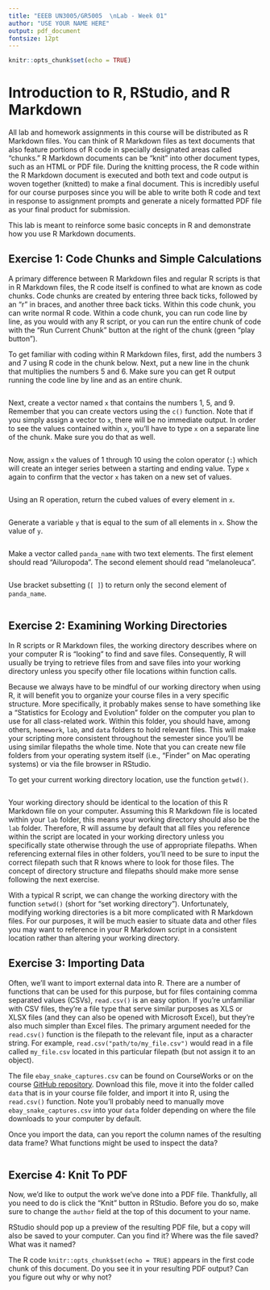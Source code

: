 ```yaml
---
title: "EEEB UN3005/GR5005  \nLab - Week 01"
author: "USE YOUR NAME HERE"
output: pdf_document
fontsize: 12pt
---
```


```r

knitr::opts_chunk$set(echo = TRUE)
```


# Introduction to R, RStudio, and R Markdown

All lab and homework assignments in this course will be distributed as R Markdown files. You can think of R Markdown files as text documents that also feature portions of R code in specially designated areas called "chunks." R Markdown documents can be "knit" into other document types, such as an HTML or PDF file. During the knitting process, the R code within the R Markdown document is executed and both text and code output is woven together (knitted) to make a final document. This is incredibly useful for our course purposes since you will be able to write both R code and text in response to assignment prompts and generate a nicely formatted PDF file as your final product for submission.

This lab is meant to reinforce some basic concepts in R and demonstrate how you use R Markdown documents.


## Exercise 1: Code Chunks and Simple Calculations

A primary difference between R Markdown files and regular R scripts is that in R Markdown files, the R code itself is confined to what are known as code chunks. Code chunks are created by entering three back ticks, followed by an "r" in braces, and another three back ticks. Within this code chunk, you can write normal R code. Within a code chunk, you can run code line by line, as you would with any R script, or you can run the entire chunk of code with the "Run Current Chunk" button at the right of the chunk (green "play button").

To get familiar with coding within R Markdown files, first, add the numbers 3 and 7 using R code in the chunk below. Next, put a new line in the chunk that multiplies the numbers 5 and 6. Make sure you can get R output running the code line by line and as an entire chunk. 

```r


```

Next, create a vector named `x` that contains the numbers 1, 5, and 9. Remember that you can create vectors using the `c()` function. Note that if you simply assign a vector to `x`, there will be no immediate output. In order to see the values contained within `x`, you'll have to type `x` on a separate line of the chunk. Make sure you do that as well. 

```r

```

Now, assign `x` the values of 1 through 10 using the colon operator (`:`) which will create an integer series between a starting and ending value. Type `x` again to confirm that the vector `x` has taken on a new set of values.

```r

```

Using an R operation, return the cubed values of every element in `x`.

```r

```

Generate a variable `y` that is equal to the sum of all elements in `x`. Show the value of `y`.

```r

```

Make a vector called `panda_name` with two text elements. The first element should read "Ailuropoda". The second element should read "melanoleuca".

```r

```

Use bracket subsetting (`[ ]`) to return only the second element of `panda_name`.

```r

```


## Exercise 2: Examining Working Directories

In R scripts or R Markdown files, the working directory describes where on your computer R is "looking" to find and save files. Consequently, R will usually be trying to retrieve files from and save files into your working directory unless you specify other file locations within function calls. 

Because we always have to be mindful of our working directory when using R, it will benefit you to organize your course files in a very specific structure. More specifically, it probably makes sense to have something like a "Statistics for Ecology and Evolution" folder on the computer you plan to use for all class-related work. Within this folder, you should have, among others, `homework`, `lab`, and `data` folders to hold relevant files. This will make your scripting more consistent throughout the semester since you'll be using similar filepaths the whole time. Note that you can create new file folders from your operating system itself (i.e., "Finder" on Mac operating systems) or via the file browser in RStudio.

To get your current working directory location, use the function `getwd()`.

```r

```

Your working directory should be identical to the location of this R Markdown file on your computer. Assuming this R Markdown file is located within your `lab` folder, this means your working directory should also be the `lab` folder. Therefore, R will assume by default that all files you reference within the script are located in your working directory unless you specifically state otherwise through the use of appropriate filepaths. When referencing external files in other folders, you'll need to be sure to input the correct filepath such that R knows where to look for those files. The concept of directory structure and filepaths should make more sense following the next exercise.

With a typical R script, we can change the working directory with the function `setwd()` (short for "set working directory"). Unfortunately, modifying working directories is a bit more complicated with R Markdown files. For our purposes, it will be much easier to situate data and other files you may want to reference in your R Markdown script in a consistent location rather than altering your working directory. 


## Exercise 3: Importing Data

Often, we'll want to import external data into R. There are a number of functions that can be used for this purpose, but for files containing comma separated values (CSVs), `read.csv()` is an easy option. If you're unfamiliar with CSV files, they're a file type that serve similar purposes as XLS or XLSX files (and they can also be opened with Microsoft Excel), but they're also much simpler than Excel files. The primary argument needed for the `read.csv()` function is the filepath to the relevant file, input as a character string. For example, `read.csv("path/to/my_file.csv")` would read in a file called `my_file.csv` located in this particular filepath (but not assign it to an object). 

The file `ebay_snake_captures.csv` can be found on CourseWorks or on the course [GitHub repository](https://github.com/eveskew/stats_eco_evo_spring2020). Download this file, move it into the folder called `data` that is in your course file folder, and import it into R, using the `read.csv()` function. Note you'll probably need to manually move `ebay_snake_captures.csv` into your `data` folder depending on where the file downloads to your computer by default.

Once you import the data, can you report the column names of the resulting data frame? What functions might be used to inspect the data?

```r

```


## Exercise 4: Knit To PDF

Now, we'd like to output the work we've done into a PDF file. Thankfully, all you need to do is click the "Knit" button in RStudio. Before you do so, make sure to change the `author` field at the top of this document to your name.

RStudio should pop up a preview of the resulting PDF file, but a copy will also be saved to your computer. Can you find it? Where was the file saved? What was it named?

The R code `knitr::opts_chunk$set(echo = TRUE)` appears in the first code chunk of this document. Do you see it in your resulting PDF output? Can you figure out why or why not?
